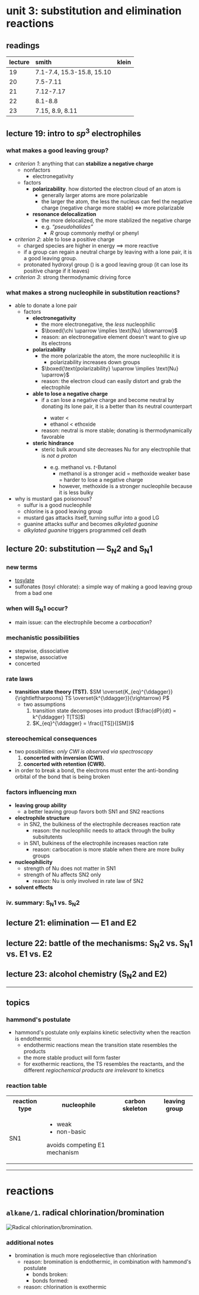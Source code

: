 # unit 3: substitution and elimination reactions


## readings
|lecture|smith|klein|
|:------|:-------|:------|
|19|7.1-7.4, 15.3-15.8, 15.10||
|20|7.5-7.11||
|21|7.12-7.17||
|22|8.1-8.8||
|23|7.15, 8.9, 8.11||

## lecture 19: intro to $sp^3$ electrophiles

### what makes a good leaving group?
- _criterion 1_: anything that can **stabilize a negative charge**
    - nonfactors
        - electronegativity
    - factors
        - **polarizability**. how distorted the electron cloud of an atom is
            - generally larger atoms are more polarizable
            - the larger the atom, the less the nucleus can feel the negative charge (negative charge more stable) $\iff$ more polarizable
        - **resonance delocalization**
            - the more delocalized, the more stablized the negative charge
            - e.g. _&ldquo;pseudohalides&rdquo;_
                - $R$ group commonly methyl or phenyl
- _criterion 2_: able to lose a positive charge
    - charged species are higher in energy $\implies$ more reactive
    - if a group can regain a neutral charge by leaving with a lone pair, it is a good leaving group.
    - protonated hydroxyl group (<C chem="\ce{-OH2}" />) is a good leaving group (it can lose its positive charge if it leaves)
- _criterion 3_: strong thermodynamic driving force <T tag="L23" />

### what makes a strong nucleophile in substitution reactions?
- able to donate a lone pair
    - factors
        - **electronegativity**
            - the more electronegative, the _less_ nucleophilic
            - $\boxed{\chi \uparrow \implies \text{Nu} \downarrow}$
            - reason: an electronegative element doesn't want to give up its electrons
        - **polarizability**
            - the more polarizable the atom, the more nucleophilic it is
                - polarizability increases down groups
            - $\boxed{\text{polarizability} \uparrow \implies \text{Nu} \uparrow}$
            - reason: the electron cloud can easily distort and grab the electrophile
        - **able to lose a negative charge**
            - if a <C chem="\ce{Nu}" /> can lose a negative charge and become neutral by donating its lone pair, it is a better <C chem="\ce{Nu}" /> than its neutral counterpart
                - water < <C chem="\ce{OH-}" />
                - ethanol < ethoxide
            - reason: neutral is more stable; donating is thermodynamically favorable
        - **steric hindrance**
            - steric bulk around <C chem="\ce{Nu}" /> site decreases Nu for any electrophile that is _not a proton_
                - e.g. methanol vs. _t_-Butanol
                    - methanol is a stronger acid = methoxide weaker base = harder to lose a negative charge
                    - however, methoxide is a stronger nucleophile because it is less bulky
- why is mustard gas poisonous?
    - sulfur is a good nucleophile
    - chlorine is a good leaving group
    - mustard gas attacks itself, turning sulfur into a good LG
    - guanine attacks sulfur and becomes _alkylated guanine_
    - _alkylated guanine_ triggers programmed cell death

## lecture 20: substitution &mdash; $\text{S}_\text{N}2$ and $\text{S}_\text{N}1$

### new terms
- [tosylate](https://www.chem.ucalgary.ca/courses/353/Carey5th/Ch08/ch8-10-1.html)
- sulfonates (tosyl chlorate): a simple way of making a good leaving group from a bad one

### when will $\text{S}_{\text{N}}1$ occur?
- main issue: can the electrophile become a _carbocation_?

### mechanistic possibilities

- stepwise, dissociative
- stepwise, associative
- concerted

### rate laws
- **transition state theory (TST).** $SM \overset{K_{eq}^{\ddagger}}{\rightleftharpoons} TS \overset{k^{\ddagger}}{\rightarrow} P$
    - two assumptions
        1. transition state decomposes into product ($\frac{dP}{dt} = k^{\ddagger} T[TS]$)
        2. $K_{eq}^{\ddagger} = \frac{[TS]}{[SM]}$

### stereochemical consequences
- two possibilities: _only CWI is observed via spectroscopy_
    1. **concerted with inversion (CWI).**
    2. **concerted with retention (CWR).**
- in order to break a bond, the electrons must enter the anti-bonding orbital of the bond that is being broken

### factors influencing mxn
- **leaving group ability**
    - a better leaving group favors both SN1 and SN2 reactions
- **electrophile structure**
    - in SN2, the bulkiness of the electrophile decreases reaction rate
        - reason: the nucleophilic needs to attack through the bulky subsitutents
    - in SN1, bulkiness of the electrophile increases reaction rate
        - reason: carbocation is more stable when there are more bulky groups
- **nucleophilicity**
    - strength of Nu does not matter in SN1
    - strength of Nu affects SN2 only
        - reason: Nu is only involved in rate law of SN2
- **solvent effects**

### iv. summary: $\text{S}_{\text{N}}1$ vs. $\text{S}_{\text{N}}2$

## lecture 21: elimination &mdash; $\text{E}1$ and $\text{E}2$

## lecture 22: battle of the mechanisms: $\text{S}_\text{N}2$ vs. $\text{S}_\text{N}1$ vs. $\text{E}1$ vs. $\text{E}2$

## lecture 23: alcohol chemistry ($\text{S}_\text{N}2$ and $\text{E}2$)

---

## topics

### hammond's postulate
- hammond's postulate only explains kinetic selectivity when the reaction is endothermic
    - endothermic reactions mean the transition state resembles the products
    - the more stable product will form faster
    - for exothermic reactions, the TS resembles the reactants, and the different _regiochemical products are irrelevant_ to kinetics

### reaction table
<table>
    <tr>
        <th>
        reaction type
        </th>
        <th>
        nucleophile
        </th>
        <th>
        carbon skeleton
        </th>
        <th>
        leaving group
        </th>
    </tr>
    <tr>
        <td>SN1</td>
        <td>
            <ul>
                <li>weak</li>
                <li>non-basic</li>
            </ul>
            <p>avoids competing E1 mechanism</p>
        </td>
        <td>
        </td>
        <td>
        </td>
    </tr>
</table>

---

# reactions

## `alkane/1`. radical chlorination/bromination

![Radical chlorination/bromination.](./assets/unit3/radical-bromination-chlorination.png)

### additional notes
- bromination is much more regioselective than chlorination
    - reason: bromination is endothermic, in combination with hammond's postulate
        - bonds broken: <C chem="\ce{C-H}" />
        - bonds formed: <C chem="\ce{C-Br}" />
    - reason: chlorination is exothermic
